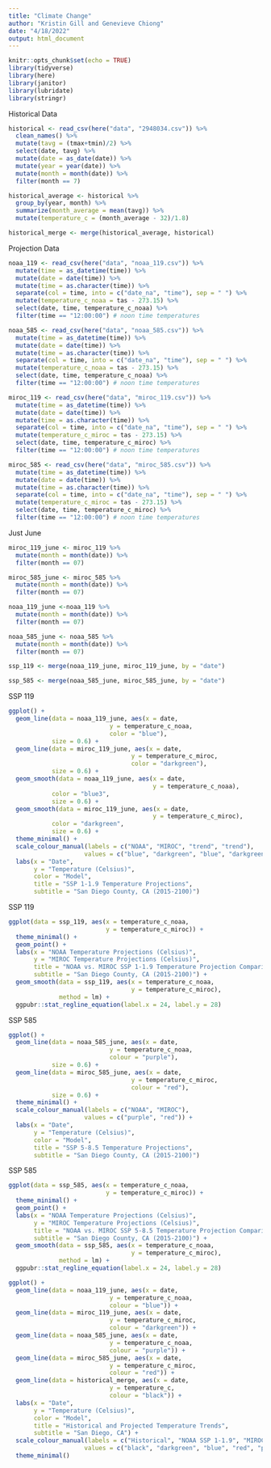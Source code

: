 ```yaml
---
title: "Climate Change"
author: "Kristin Gill and Genevieve Chiong"
date: "4/18/2022"
output: html_document
---
```


```r
knitr::opts_chunk$set(echo = TRUE)
library(tidyverse)
library(here)
library(janitor)
library(lubridate)
library(stringr)
```

Historical Data
```r
historical <- read_csv(here("data", "2948034.csv")) %>% 
  clean_names() %>% 
  mutate(tavg = (tmax+tmin)/2) %>% 
  select(date, tavg) %>% 
  mutate(date = as_date(date)) %>% 
  mutate(year = year(date)) %>% 
  mutate(month = month(date)) %>% 
  filter(month == 7)

historical_average <- historical %>% 
  group_by(year, month) %>% 
  summarize(month_average = mean(tavg)) %>% 
  mutate(temperature_c = (month_average - 32)/1.8)

historical_merge <- merge(historical_average, historical)
```

Projection Data
```r
noaa_119 <- read_csv(here("data", "noaa_119.csv")) %>% 
  mutate(time = as_datetime(time)) %>% 
  mutate(date = date(time)) %>% 
  mutate(time = as.character(time)) %>% 
  separate(col = time, into = c("date_na", "time"), sep = " ") %>%
  mutate(temperature_c_noaa = tas - 273.15) %>% 
  select(date, time, temperature_c_noaa) %>% 
  filter(time == "12:00:00") # noon time temperatures

noaa_585 <- read_csv(here("data", "noaa_585.csv")) %>% 
  mutate(time = as_datetime(time)) %>% 
  mutate(date = date(time)) %>% 
  mutate(time = as.character(time)) %>% 
  separate(col = time, into = c("date_na", "time"), sep = " ") %>%
  mutate(temperature_c_noaa = tas - 273.15) %>% 
  select(date, time, temperature_c_noaa) %>% 
  filter(time == "12:00:00") # noon time temperatures

miroc_119 <- read_csv(here("data", "miroc_119.csv")) %>% 
  mutate(time = as_datetime(time)) %>% 
  mutate(date = date(time)) %>% 
  mutate(time = as.character(time)) %>% 
  separate(col = time, into = c("date_na", "time"), sep = " ") %>%
  mutate(temperature_c_miroc = tas - 273.15) %>% 
  select(date, time, temperature_c_miroc) %>% 
  filter(time == "12:00:00") # noon time temperatures

miroc_585 <- read_csv(here("data", "miroc_585.csv")) %>% 
  mutate(time = as_datetime(time)) %>% 
  mutate(date = date(time)) %>% 
  mutate(time = as.character(time)) %>% 
  separate(col = time, into = c("date_na", "time"), sep = " ") %>%
  mutate(temperature_c_miroc = tas - 273.15) %>% 
  select(date, time, temperature_c_miroc) %>% 
  filter(time == "12:00:00") # noon time temperatures
```

Just June
```r
miroc_119_june <- miroc_119 %>% 
  mutate(month = month(date)) %>% 
  filter(month == 07)

miroc_585_june <- miroc_585 %>% 
  mutate(month = month(date)) %>% 
  filter(month == 07)

noaa_119_june <-noaa_119 %>% 
  mutate(month = month(date)) %>% 
  filter(month == 07)

noaa_585_june <- noaa_585 %>% 
  mutate(month = month(date)) %>% 
  filter(month == 07)

ssp_119 <- merge(noaa_119_june, miroc_119_june, by = "date")

ssp_585 <- merge(noaa_585_june, miroc_585_june, by = "date")
```

SSP 119
```r
ggplot() +
  geom_line(data = noaa_119_june, aes(x = date,
                            y = temperature_c_noaa,
                            color = "blue"),
            size = 0.6) +
  geom_line(data = miroc_119_june, aes(x = date,
                                  y = temperature_c_miroc,
                                  color = "darkgreen"),
            size = 0.6) +
  geom_smooth(data = noaa_119_june, aes(x = date,
                                        y = temperature_c_noaa),
            color = "blue3",
            size = 0.6) +
  geom_smooth(data = miroc_119_june, aes(x = date,
                                        y = temperature_c_miroc),
            color = "darkgreen",
            size = 0.6) +
  theme_minimal() +
  scale_colour_manual(labels = c("NOAA", "MIROC", "trend", "trend"),
                     values = c("blue", "darkgreen", "blue", "darkgreen")) +
  labs(x = "Date",
       y = "Temperature (Celsius)",
       color = "Model",
       title = "SSP 1-1.9 Temperature Projections",
       subtitle = "San Diego County, CA (2015-2100)")
```

SSP 119
```r
ggplot(data = ssp_119, aes(x = temperature_c_noaa,
                           y = temperature_c_miroc)) +
  theme_minimal() +
  geom_point() +
  labs(x = "NOAA Temperature Projections (Celsius)",
       y = "MIROC Temperature Projections (Celsius)",
       title = "NOAA vs. MIROC SSP 1-1.9 Temperature Projection Comparison",
       subtitle = "San Diego County, CA (2015-2100)") +
  geom_smooth(data = ssp_119, aes(x = temperature_c_noaa,
                                  y = temperature_c_miroc),
              method = lm) +
  ggpubr::stat_regline_equation(label.x = 24, label.y = 28)
```

SSP 585
```r
ggplot() +
  geom_line(data = noaa_585_june, aes(x = date,
                            y = temperature_c_noaa,
                            colour = "purple"),
            size = 0.6) +
  geom_line(data = miroc_585_june, aes(x = date,
                                  y = temperature_c_miroc,
                                  colour = "red"),
            size = 0.6) +
  theme_minimal() +
  scale_colour_manual(labels = c("NOAA", "MIROC"),
                     values = c("purple", "red")) +
  labs(x = "Date",
       y = "Temperature (Celsius)",
       color = "Model",
       title = "SSP 5-8.5 Temperature Projections",
       subtitle = "San Diego County, CA (2015-2100)")
```

SSP 585
```r
ggplot(data = ssp_585, aes(x = temperature_c_noaa,
                           y = temperature_c_miroc)) +
  theme_minimal() +
  geom_point() +
  labs(x = "NOAA Temperature Projections (Celsius)",
       y = "MIROC Temperature Projections (Celsius)",
       title = "NOAA vs. MIROC SSP 5-8.5 Temperature Projection Comparison",
       subtitle = "San Diego County, CA (2015-2100)") +
  geom_smooth(data = ssp_585, aes(x = temperature_c_noaa,
                                  y = temperature_c_miroc),
              method = lm) +
  ggpubr::stat_regline_equation(label.x = 24, label.y = 28)
```


```r
ggplot() +
  geom_line(data = noaa_119_june, aes(x = date,
                            y = temperature_c_noaa,
                            colour = "blue")) +
  geom_line(data = miroc_119_june, aes(x = date,
                            y = temperature_c_miroc,
                            colour = "darkgreen")) +
  geom_line(data = noaa_585_june, aes(x = date,
                            y = temperature_c_noaa,
                            colour = "purple")) +
  geom_line(data = miroc_585_june, aes(x = date,
                            y = temperature_c_miroc,
                            colour = "red")) +
  geom_line(data = historical_merge, aes(x = date,
                            y = temperature_c,
                            colour = "black")) +
  labs(x = "Date",
       y = "Temperature (Celsius)",
       color = "Model",
       title = "Historical and Projected Temperature Trends",
       subtitle = "San Diego, CA") +
  scale_colour_manual(labels = c("Historical", "NOAA SSP 1-1.9", "MIROC SSP 1-1.9", "NOAA SSP 5-8.5", "MIROC SSP 5-8.5"),
                     values = c("black", "darkgreen", "blue", "red", "purple")) +
  theme_minimal()
```

